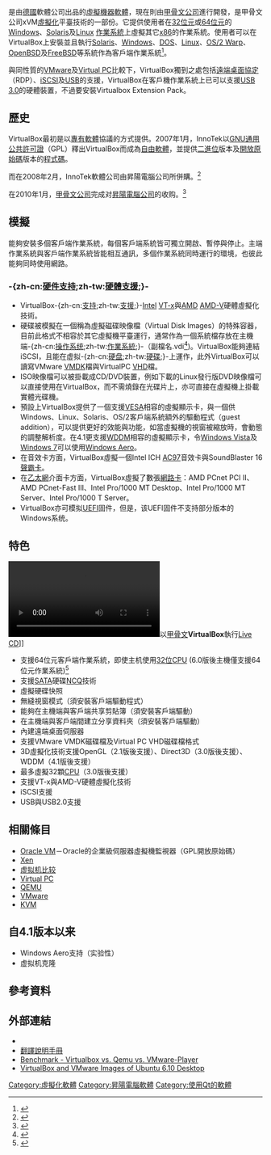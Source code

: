 {{Expand language|1=en|time=2021-09-09T15:02:12+00:00}}
{{noteTA
|G1=IT
|1=zh-hans:克隆; zh-hant:複製;
}}
{{Infobox Software
| logo = Virtualbox_logo.png
| logo size = 64px
| screenshot = Virtualbox 6.0 screenshot.png
| screenshot size = 300px
| caption = 在[[Windows_10|Windows 10]]上以VirtualBox執行[[FreeBSD|FreeBSD]]
| author = innotek GmbH
| developer = [[甲骨文公司|甲骨文公司]]
| released = {{initial release|2007|01|15}}
| programming language = [[C++|C++]]
| operating_system = [[跨平台|跨平台]]
| genre = [[虛擬機器|虛擬機器]]
| license = [[GNU通用公共許可證|GPL]] / [[專有軟件|專有軟件]]
| website = [https://www.virtualbox.org/ www.virtualbox.org]
}}
{{lang|en|'''Oracle VirtualBox'''}}是由[[德國|德國]]{{lang|de|InnoTek}}軟體公司出品的[[虛擬機器|虛擬機器]][[軟體|軟體]]，現在則由[[甲骨文公司|甲骨文公司]]進行開發，是甲骨文公司xVM[[虛擬化|虛擬化]]平臺技術的一部份。它提供使用者在[[32位元|32位元]]或[[64位元|64位元]]的[[Microsoft_Windows|Windows]]、[[Solaris|Solaris]]及[[Linux|Linux]] [[作業系統|作業系統]]上虛擬其它[[x86|x86]]的作業系統。使用者可以在VirtualBox上安裝並且執行[[Solaris|Solaris]]、[[Microsoft_Windows|Windows]]、[[DOS|DOS]]、[[Linux|Linux]]、[[OS/2|OS/2 Warp]]、[[OpenBSD|OpenBSD]]及[[FreeBSD|FreeBSD]]等系統作為客戶端作業系統<ref>{{Cite web |url=https://www.virtualbox.org/wiki/Guest_OSes |title="Status: Guest OSes" page on VirtualBox website |access-date=2013-04-04 |archive-date=2022-05-05 |archive-url=https://web.archive.org/web/20220505222812/https://www.virtualbox.org/wiki/Guest_OSes }}</ref>。

與同性質的[[VMware_Workstation|VMware]]及[[Microsoft_Virtual_PC|Virtual PC]]比較下，VirtualBox獨到之處包括[[遠端桌面協定|遠端桌面協定]]（RDP）、[[iSCSI|iSCSI]]及[[USB|USB]]的支援，VirtualBox在客戶機作業系統上已可以支援[[USB_3.0|USB 3.0]]的硬體裝置，不過要安裝Virtualbox Extension Pack。

== 歷史 ==
VirtualBox最初是以[[專有軟體|專有軟體]]協議的方式提供。2007年1月，InnoTek以[[GNU通用公共許可證|GNU通用公共許可證]]（GPL）釋出VirtualBox而成為[[自由軟體|自由軟體]]，並提供[[二進位|二進位]]版本及[[開放原始碼|開放原始碼]]版本的[[程式碼|程式碼]]。

而在2008年2月，InnoTek軟體公司由昇陽電腦公司所併購。<ref>{{Cite web |url=http://www.sun.com/aboutsun/pr/2008-02/sunflash.20080212.1.xml |title="Sun Microsystems Announces Agreement to Acquire innotek, Expanding Sun xVM Reach to the Developer Desktop |accessdate=2009-09-06 |archive-date=2008-02-13 |archive-url=https://web.archive.org/web/20080213053843/http://www.sun.com/aboutsun/pr/2008-02/sunflash.20080212.1.xml |dead-url=no }}</ref>

在2010年1月，[[甲骨文公司|甲骨文公司]]完成对[[昇陽電腦公司|昇陽電腦公司]]的收购。<ref>{{Cite web |url=http://www.oracle.com/us/sun/index.htm |title="Oracle Buys Sun" |access-date=2010-02-12 |archive-date=2021-03-09 |archive-url=https://web.archive.org/web/20210309214559/https://www.oracle.com/us/sun/index.htm }}</ref>

== 模擬 ==
能夠安裝多個客戶端作業系統，每個客戶端系統皆可獨立開啟、暫停與停止。主端作業系統與客戶端作業系統皆能相互通訊，多個作業系統同時運行的環境，也彼此能夠同時使用網路。

=== -{zh-cn:[[硬件支持|硬件支持]];zh-tw:[[硬體支援|硬體支援]];}- ===
*VirtualBox-{zh-cn:[[支持|支持]];zh-tw:[[支援|支援]];}-[[Intel|Intel]] [[虛擬化技術|VT-x]]與[[AMD|AMD]] [[虛擬化技術|AMD-V]]硬體虛擬化技術。
*硬碟被模擬在一個稱為虛擬磁碟映像檔（Virtual Disk Images）的特殊容器，目前此格式不相容於其它虛擬機平臺運行，通常作為一個系統檔存放在主機端-{zh-cn:[[操作系统|操作系统]];zh-tw:[[作業系統|作業系統]];}-（副檔名.vdi<ref>{{cite web|author1=cabinriver|title=VirtualBox 复制vdi文件和修改vdi的uuid - cabinriver的专栏        - 博客频道 - CSDN.NET|url=http://blog.csdn.net/cabinriver/article/details/9028753|website=blog.csdn.net|publisher=CSDN.NET|accessdate=2017-04-22|archive-date=2019-12-01|archive-url=https://web.archive.org/web/20191201133532/https://blog.csdn.net/cabinriver/article/details/9028753}}</ref>)。VirtualBox能夠連結iSCSI，且能在虚拟-{zh-cn:[[硬盘|硬盘]];zh-tw:[[硬碟|硬碟]];}-上運作，此外VirtualBox可以讀寫VMware [[VMDK|VMDK]]檔與VirtualPC [[VHD|VHD]]檔。
*ISO映像檔可以被掛載成CD/DVD裝置，例如下載的Linux發行版DVD映像檔可以直接使用在VirtualBox，而不需燒錄在光碟片上，亦可直接在虛擬機上掛載實體光碟機。
*預設上VirtualBox提供了一個支援[[VESA匯流排|VESA]]相容的虛擬顯示卡，與一個供Windows、Linux、Solaris、OS/2客戶端系統額外的驅動程式（guest addition），可以提供更好的效能與功能，如當虛擬機的視窗被縮放時，會動態的調整解析度。在4.1更支援[[WDDM|WDDM]]相容的虛擬顯示卡，令[[Windows_Vista|Windows Vista]]及[[Windows_7|Windows 7]]可以使用[[Windows_Aero|Windows Aero]]。
*在音效卡方面，VirtualBox虛擬一個Intel ICH [[AC97|AC97]]音效卡與SoundBlaster 16 [[聲霸卡|聲霸卡]]。
*在[[乙太網|乙太網]]介面卡方面，VirtualBox虛擬了數張[[網路卡|網路卡]]：AMD PCnet PCI II、AMD PCnet-Fast III、Intel Pro/1000 MT Desktop、Intel Pro/1000 MT Server、Intel Pro/1000 T Server。
*VirtualBox亦可模拟[[UEFI|UEFI]]固件，但是，该UEFI固件不支持部分版本的Windows系统。

== 特色 ==
[[File:Ubuntu14.04.5_LiveCD_with_VirtualBox5.2.22deb_on_Ubuntu18.04.webm|thumb]]以[[甲骨文公司|甲骨文]]'''VirtualBox'''執行[[Live_CD|Live CD]]]]
*支援64位元客戶端作業系統，即使主机使用[[32位|32位]][[CPU|CPU]] (6.0版後主機僅支援64位元作業系統)<ref>{{cite web|title=Getting Support for Oracle VM VirtualBox|url=https://web.archive.org/web/20190209133033/https://www.oracle.com/technetwork/server-storage/virtualbox/support/index.html|website=www.oracle.com|publisher=Oracle}}</ref>
*支援[[SATA|SATA]]硬碟[[NCQ|NCQ]]技術
*虛擬硬碟快照
*無縫視窗模式（須安裝客戶端驅動程式）
*能夠在主機端與客戶端共享剪貼簿（須安裝客戶端驅動）
*在主機端與客戶端間建立分享資料夾（須安裝客戶端驅動）
*內建遠端桌面伺服器
*支援VMware VMDK磁碟檔及Virtual PC VHD磁碟檔格式
*3D虛擬化技術支援OpenGL（2.1版後支援）、Direct3D（3.0版後支援）、WDDM（4.1版後支援）
*最多虛擬32顆[[CPU|CPU]]（3.0版後支援）
*支援VT-x與AMD-V硬體虛擬化技術
*iSCSI支援
*USB與USB2.0支援

== 相關條目 ==
* [[Oracle_VM|Oracle VM]]－Oracle的企業級伺服器虛擬機監視器（GPL開放原始碼）
* [[Xen|Xen]]
* [[虚拟机比较|虚拟机比较]]
* [[Microsoft_Virtual_PC|Virtual PC]]
* [[QEMU|QEMU]]
* [[VMware|VMware]]
* [[Kernel-based_Virtual_Machine|KVM]]

== 自4.1版本以来 ==
* Windows Aero支持（实验性）
* 虚拟机克隆

== 參考資料 ==
<div class="references-small">
<references />
</div>

== 外部連結 ==
* {{Official website}}
* [https://www.virtualbox.org/wiki/Translating 翻譯說明手冊] {{Wayback|url=https://www.virtualbox.org/wiki/Translating |date=20211106031001 }}
* [https://web.archive.org/web/20070429070812/http://www.linux-gamers.net/modules/smartsection/item.php?itemid=56 Benchmark - Virtualbox vs. Qemu vs. VMware-Player]
* [http://andrea.eric.free.fr/eric/static/en/Frame-HOWTO-Install-coLinux.html VirtualBox and VMware Images of Ubuntu 6.10 Desktop] {{Wayback|url=http://andrea.eric.free.fr/eric/static/en/Frame-HOWTO-Install-coLinux.html |date=20150715030941 }}

{{Sun Microsystems}}
{{虛擬化技術}}
{{Authority control}}

[[Category:虛擬化軟體|Category:虛擬化軟體]]
[[Category:昇陽電腦軟體|Category:昇陽電腦軟體]]
[[Category:使用Qt的軟體|Category:使用Qt的軟體]]